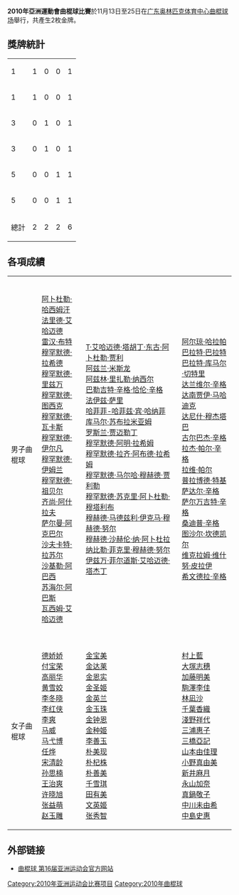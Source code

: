 '''2010年亞洲運動會曲棍球比賽'''於11月13日至25日在[[广东奥林匹克体育中心曲棍球场|广东奥林匹克体育中心曲棍球场]]舉行，共產生2枚金牌。

== 獎牌統計 ==
{| {{RankedMedalTable|class=wikitable sortable}}
|-
| 1 ||align=left| {{flagIOC2team|CHN|2010年亞洲運動會}} || 1 || 0 || 0 || 1
|-
| 1 ||align=left| {{flagIOC2team|PAK|2010年亞洲運動會}} || 1 || 0 || 0 || 1
|-
| 3 ||align=left| {{flagIOC2team|KOR|2010年亞洲運動會}} || 0 || 1 || 0 || 1
|-
| 3 ||align=left| {{flagIOC2team|MAS|2010年亞洲運動會}} || 0 || 1 || 0 || 1
|-
| 5 ||align=left| {{flagIOC2team|IND|2010年亞洲運動會}} || 0 || 0 || 1 || 1
|-
| 5 ||align=left| {{flagIOC2team|JPN|2010年亞洲運動會}} || 0 || 0 || 1 || 1
|- class="sortbottom"
!colspan=2| 總計 || 2 || 2 || 2 || 6
|}
<!-- 按格式替换即可
|-
| 1 ||align=left| {{}} || 0 || 0 || 0 || 0
-->

== 各項成績 ==
{| {{MedalistTable|type=項目|columns=1|labelwidth=180px|style=font-size:small;}}
|-
|男子曲棍球
| {{flagIOC2team|PAK|2010年亞洲運動會}} <br />[[阿卜杜勒·哈西姆汗|阿卜杜勒·哈西姆汗]]<br />[[法里德·艾哈迈德|法里德·艾哈迈德]]<br />[[雷汉·布特|雷汉·布特]]<br />[[穆罕默德·拉希德|穆罕默德·拉希德]]<br />[[穆罕默德·里兹万|穆罕默德·里兹万]]<br />[[穆罕默德·图西克|穆罕默德·图西克]]<br />[[穆罕默德·瓦卡斯|穆罕默德·瓦卡斯]]<br />[[穆罕默德·伊尔凡|穆罕默德·伊尔凡]]<br />[[穆罕默德·伊姆兰|穆罕默德·伊姆兰]]<br />[[穆罕默德·祖贝尔|穆罕默德·祖贝尔]]<br />[[齐尚·阿什拉夫|齐尚·阿什拉夫]]<br />[[萨尔曼·阿克巴尔|萨尔曼·阿克巴尔]]<br />[[沙夫卡特·拉苏尔|沙夫卡特·拉苏尔]]<br />[[沙基勒·阿巴西|沙基勒·阿巴西]]<br />[[苏海尔·阿巴斯|苏海尔·阿巴斯]]<br />[[瓦西姆·艾哈迈德|瓦西姆·艾哈迈德]] 
| width=200px| {{flagIOC2team|MAS|2010年亞洲運動會}} <br />[[T·艾哈迈德·塔胡丁·东古·阿卜杜勒·贾利|T·艾哈迈德·塔胡丁·东古·阿卜杜勒·贾利]]<br />[[阿兹兰·米斯龙|阿兹兰·米斯龙]]<br />[[阿兹林·里扎勒·纳西尔|阿兹林·里扎勒·纳西尔]]<br />[[巴勒吉特·辛格·恰伦·辛格|巴勒吉特·辛格·恰伦·辛格]]<br />[[法伊兹·萨里|法伊兹·萨里]]<br />[[哈菲菲-哈菲兹·宾·哈纳菲|哈菲菲-哈菲兹·宾·哈纳菲]]<br />[[库马尔·苏布拉米亚姆|库马尔·苏布拉米亚姆]]<br />[[罗斯兰·贾迈勒丁|罗斯兰·贾迈勒丁]]<br />[[穆罕默德·阿明·拉希姆|穆罕默德·阿明·拉希姆]]<br />[[穆罕默德·拉齐·阿布德·拉希姆|穆罕默德·拉齐·阿布德·拉希姆]]<br />[[穆罕默德·马尔哈·穆赫德·贾利勒|穆罕默德·马尔哈·穆赫德·贾利勒]]<br />[[穆罕默德·苏克里·阿卜杜勒·穆塔利布|穆罕默德·苏克里·阿卜杜勒·穆塔利布]]<br />[[穆赫德·马德兹利·伊克马·穆赫德·努尔|穆赫德·马德兹利·伊克马·穆赫德·努尔]]<br />[[穆赫德·沙赫伦·纳·阿卜杜拉|穆赫德·沙赫伦·纳·阿卜杜拉]]<br />[[纳比勒·菲克里·穆赫德·努尔|纳比勒·菲克里·穆赫德·努尔]]<br />[[伊兹万·菲尔道斯·艾哈迈德·塔杰丁|伊兹万·菲尔道斯·艾哈迈德·塔杰丁]] 
| {{flagIOC2team|IND|2010年亞洲運動會}} <br />[[阿尔琼·哈拉帕|阿尔琼·哈拉帕]]<br />[[巴拉特·巴拉特|巴拉特·巴拉特]]<br />[[巴拉特·库马尔·切特里|巴拉特·库马尔·切特里]]<br />[[达兰维尔·辛格|达兰维尔·辛格]]<br />[[达南贾伊·马哈迪克|达南贾伊·马哈迪克]]<br />[[达尼什·穆杰塔巴|达尼什·穆杰塔巴]]<br />[[古尔巴杰·辛格|古尔巴杰·辛格]]<br />[[拉杰·帕尔·辛格|拉杰·帕尔·辛格]]<br />[[拉维·帕尔|拉维·帕尔]]<br />[[普拉博德·特基|普拉博德·特基]]<br />[[萨达尔·辛格|萨达尔·辛格]]<br />[[萨尔万吉特·辛格|萨尔万吉特·辛格]]<br />[[桑迪普·辛格|桑迪普·辛格]]<br />[[图沙尔·坎德凯尔|图沙尔·坎德凯尔]]<br />[[维克拉姆·维什努·皮拉伊|维克拉姆·维什努·皮拉伊]]<br />[[希文德拉·辛格|希文德拉·辛格]] 
|-
|女子曲棍球
| {{flagIOC2team|CHN|2010年亞洲運動會}} <br />[[德娇娇|德娇娇]]<br />[[付宝荣|付宝荣]]<br />[[高丽华|高丽华]]<br />[[黄雪姣|黄雪姣]]<br />[[李冬晓|李冬晓]]<br />[[李红侠|李红侠]]<br />[[李爽|李爽]]<br />[[马威_(曲棍球运动员)|马威]]<br />[[马弋博|马弋博]]<br />[[任烨|任烨]]<br />[[宋清龄|宋清龄]]<br />[[孙思楠|孙思楠]]<br />[[王治爽|王治爽]]<br />[[许晓旭|许晓旭]]<br />[[张益萌|张益萌]]<br />[[赵玉雕|赵玉雕]] 
| {{flagIOC2team|KOR|2010年亞洲運動會}} <br />[[金宝美|金宝美]]<br />[[金达莱|金达莱]]<br />[[金恩实|金恩实]]<br />[[金圣姬|金圣姬]]<br />[[金英兰|金英兰]]<br />[[金玉珠|金玉珠]]<br />[[金钟恩|金钟恩]]<br />[[金种姬|金种姬]]<br />[[李善玉|李善玉]]<br />[[朴美现|朴美现]]<br />[[朴杞株|朴杞株]]<br />[[朴善美|朴善美]]<br />[[千雪琪|千雪琪]]<br />[[田有美|田有美]]<br />[[文英姬|文英姬]]<br />[[张秀智|张秀智]] 
| {{flagIOC2team|JPN|2010年亞洲運動會}} <br />[[村上藍|村上藍]]<br />[[大塚志穗|大塚志穗]]<br />[[加藤明美|加藤明美]]<br />[[駒澤李佳|駒澤李佳]]<br />[[林凪沙|林凪沙]]<br />[[千葉香織|千葉香織]]<br />[[淺野祥代|淺野祥代]]<br />[[三浦惠子|三浦惠子]]<br />[[三橋亞記|三橋亞記]]<br />[[山本由佳理|山本由佳理]]<br />[[小野真由美|小野真由美]]<br />[[新井麻月|新井麻月]]<br />[[永山加奈|永山加奈]]<br />[[真鍋敬子|真鍋敬子]]<br />[[中川未由希|中川未由希]]<br />[[中島史惠|中島史惠]] 
|}

== 外部链接 ==
*[http://www.gz2010.cn/08/0304/16/4673TQSO00780015.html 曲棍球 第16届亚洲运动会官方网站]{{Wayback|url=http://www.gz2010.cn/08/0304/16/4673TQSO00780015.html |date=20160306224144 }}

{{2010年亚洲运动会项目}}
{{亞洲運動會曲棍球比賽}}
[[Category:2010年亚洲运动会比赛项目|Category:2010年亚洲运动会比赛项目]]
[[Category:2010年曲棍球|Category:2010年曲棍球]]
